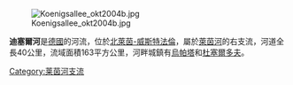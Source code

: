 [[Image:Koenigsallee_okt2004b.jpg|right]]

'''迪塞爾河'''是[[德國|德國]]的河流，位於[[北萊茵-威斯特法倫|北萊茵-威斯特法倫]]，屬於[[萊茵河|萊茵河]]的右支流，河道全長40公里，流域面積163平方公里，河畔城鎮有[[烏帕塔|烏帕塔]]和[[杜塞爾多夫|杜塞爾多夫]]。

{{coord|51|13|N|6|45|E|display=title|region:DE_type:river_source:GNS-enwiki}}

{{Germany-geo-stub}}
[[Category:莱茵河支流|Category:莱茵河支流]]